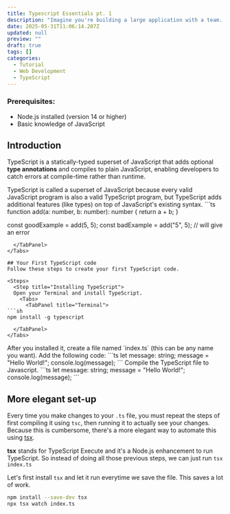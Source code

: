 ```yaml
---
title: Typescript Essentials pt. 1
description: "Imagine you're building a large application with a team. One developer writes a function that expects a user object with specific properties, but another developer calls it with a string by mistake. In JavaScript, you won't discover this error until the code runs in production and crashes. The solution? TypeScript."
date: 2025-05-31T11:06:14.207Z
updated: null
preview: ""
draft: true
tags: []
categories:
  - Tutorial
  - Web Development
  - TypeScript
---
```


### Prerequisites:
- Node.js installed (version 14 or higher)
- Basic knowledge of JavaScript

## Introduction
TypeScript is a statically-typed superset of JavaScript that adds optional **type annotations** and compiles to plain JavaScript, enabling developers to catch errors at compile-time rather than runtime.

<Callout>
TypeScript is called a superset of JavaScript because every valid JavaScript program is also a valid TypeScript program, but TypeScript adds additional features (like types) on top of JavaScript's existing syntax.
</Callout>

<Tabs>
  <TabPanel title="example.ts">
```ts
function add(a: number, b: number): number {
    return a + b;
}

const goodExample = add(5, 5);
const badExample = add("5", 5); // will give an error
```
  </TabPanel>
</Tabs>

## Your First TypeScript code
Follow these steps to create your first TypeScript code.

<Steps>
  <Step title="Installing TypeScript">
  Open your Terminal and install TypeScript.
    <Tabs>
      <TabPanel title="Terminal">
```sh
npm install -g typescript
```
      </TabPanel>
    </Tabs>
  </Step>
  <Step title="First TypeScript Code">
  After you installed it, create a file named `index.ts` (this can be any name you want). Add the following code:
    <Tabs>
  <TabPanel title="index.ts">
```ts
let message: string;
message = "Hello World!";
console.log(message);
```
  </TabPanel>
</Tabs>
  </Step>
  <Step title="Compile to JavaScript">
Compile the TypeScript file to Javascript.
    <Tabs>
  <TabPanel title="index.ts">
```ts
let message: string;
message = "Hello World!";
console.log(message);
```
  </TabPanel>
</Tabs>
  </Step>
</Steps>


## More elegant set-up
Every time you make changes to your `.ts` file, you must repeat the steps of first compiling it using `tsc`, then running it to actually see your changes. Because this is cumbersome, there's a more elegant way to automate this using [tsx](https://tsx.is/).

**tsx** stands for TypeScript Execute and it's a Node.js enhancement to run TypeScript.
So instead of doing all those previous steps, we can just run `tsx index.ts`

Let's first install `tsx` and let it run everytime we save the file. This saves a lot of work.
```sh
npm install --save-dev tsx
npx tsx watch index.ts
```